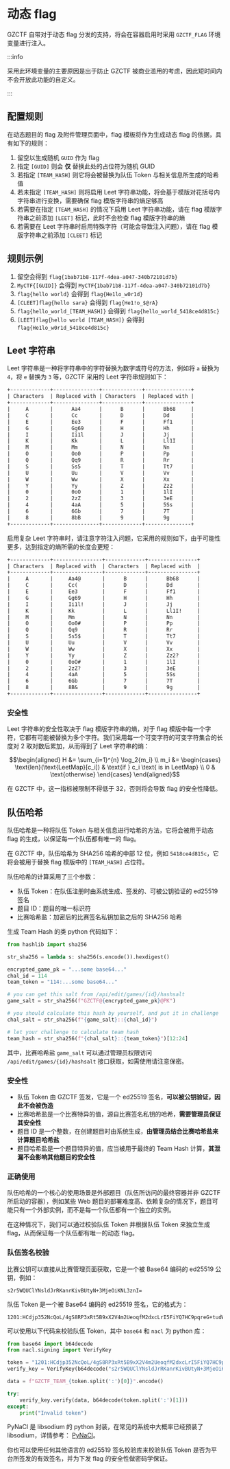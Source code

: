 # 动态 flag

GZCTF 自带对于动态 flag 分发的支持，将会在容器启用时采用 `GZCTF_FLAG` 环境变量进行注入。

:::info

采用此环境变量的主要原因是出于防止 GZCTF 被商业滥用的考虑，因此短时间内不会开放此功能的自定义。

:::

## 配置规则

在动态题目的 flag 及附件管理页面中，flag 模板将作为生成动态 flag 的依据，具有如下的规则：

1. 留空以生成随机 `GUID` 作为 flag
2. 指定 `[GUID]` 则会 **仅** 替换此处的占位符为随机 GUID
3. 若指定 `[TEAM_HASH]` 则它将会被替换为队伍 Token 与相关信息所生成的哈希值
4. 若未指定 `[TEAM_HASH]` 则将启用 Leet 字符串功能，将会基于模版对花括号内字符串进行变换，需要确保 flag 模版字符串的熵足够高
5. 若需要在指定 `[TEAM_HASH]` 的情况下启用 Leet 字符串功能，请在 flag 模版字符串之前添加 `[LEET]` 标记，此时不会检查 flag 模版字符串的熵
6. 若需要在 Leet 字符串时启用特殊字符（可能会导致注入问题），请在 flag 模版字符串之前添加 `[CLEET]` 标记

## 规则示例

1. 留空会得到 `flag{1bab71b8-117f-4dea-a047-340b72101d7b}`
2. `MyCTF{[GUID]}` 会得到 `MyCTF{1bab71b8-117f-4dea-a047-340b72101d7b}`
3. `flag{hello world}` 会得到 `flag{He1lo_w0r1d}`
4. `[CLEET]flag{hello sara}` 会得到 `flag{He1!o_$@rA}`
5. `flag{hello_world_[TEAM_HASH]}` 会得到 `flag{hello_world_5418ce4d815c}`
6. `[LEET]flag{hello world [TEAM_HASH]}` 会得到 `flag{He1lo_w0r1d_5418ce4d815c}`

## Leet 字符串

Leet 字符串是一种将字符串中的字符替换为数字或符号的方法，例如将 `a` 替换为 `4`，将 `e` 替换为 `3` 等，GZCTF 采用的 Leet 字符串规则如下：

```txt
+-------------+---------------+-------------+---------------+
| Characters  | Replaced with | Characters  | Replaced with |
+-------------+---------------+-------------+---------------+
|     A       |      Aa4      |      B      |      Bb68     |
|     C       |      Cc       |      D      |      Dd       |
|     E       |      Ee3      |      F      |      Ff1      |
|     G       |      Gg69     |      H      |      Hh       |
|     I       |      Ii1l     |      J      |      Jj       |
|     K       |      Kk       |      L      |      Ll1I     |
|     M       |      Mm       |      N      |      Nn       |
|     O       |      Oo0      |      P      |      Pp       |
|     Q       |      Qq9      |      R      |      Rr       |
|     S       |      Ss5      |      T      |      Tt7      |
|     U       |      Uu       |      V      |      Vv       |
|     W       |      Ww       |      X      |      Xx       |
|     Y       |      Yy       |      Z      |      Zz2      |
|     0       |      0oO      |      1      |      1lI      |
|     2       |      2zZ      |      3      |      3eE      |
|     4       |      4aA      |      5      |      5Ss      |
|     6       |      6Gb      |      7      |      7T       |
|     8       |      8bB      |      9      |      9g       |
+-------------+---------------+-------------+---------------+
```

启用复杂 Leet 字符串时，请注意字符注入问题，它采用的规则如下，由于可能性更多，达到指定的熵所需的长度会更短：

```txt
+-------------+----------------+-------------+----------------+
| Characters  | Replaced with  | Characters  | Replaced with  |
+-------------+----------------+-------------+----------------+
|     A       |     Aa4@       |      B      |      Bb68      |
|     C       |     Cc(        |      D      |      Dd        |
|     E       |     Ee3        |      F      |      Ff1       |
|     G       |     Gg69       |      H      |      Hh        |
|     I       |     Ii1l!      |      J      |      Jj        |
|     K       |     Kk         |      L      |      Ll1I!     |
|     M       |     Mm         |      N      |      Nn        |
|     O       |     Oo0#       |      P      |      Pp        |
|     Q       |     Qq9        |      R      |      Rr        |
|     S       |     Ss5$       |      T      |      Tt7       |
|     U       |     Uu         |      V      |      Vv        |
|     W       |     Ww         |      X      |      Xx        |
|     Y       |     Yy         |      Z      |      Zz2?      |
|     0       |     0oO#       |      1      |      1lI       |
|     2       |     2zZ?       |      3      |      3eE       |
|     4       |     4aA        |      5      |      5Ss       |
|     6       |     6Gb        |      7      |      7T        |
|     8       |     8B&        |      9      |      9g        |
+-------------+----------------+-------------+----------------+
```

### 安全性

Leet 字符串的安全性取决于 flag 模版字符串的熵，对于 flag 模版中每一个字符，它都有可能被替换为多个字符。我们采用每一个可变字符的可变字符集合的长度对 2 取对数后累加，从而得到了 Leet 字符串的熵：

```math
\begin{aligned}
H &= \sum_{i=1}^{n} \log_2{m_i} \\
m_i &= \begin{cases}
    \text{len}(\text{LeetMap}[c_i]) & \text{if } c_i \text{ is in LeetMap} \\
    0 & \text{otherwise}
\end{cases}
\end{aligned}
```

在 GZCTF 中，这一指标被限制不得低于 32，否则将会导致 flag 的安全性降低。

## 队伍哈希

队伍哈希是一种将队伍 Token 与相关信息进行哈希的方法，它将会被用于动态 flag 的生成，以保证每一个队伍都有唯一的 flag。

在 GZCTF 中，队伍哈希为 SHA256 哈希的中部 12 位，例如 `5418ce4d815c`，它将会被用于替换 flag 模版中的 `[TEAM_HASH]` 占位符。

队伍哈希的计算采用了三个参数：

- 队伍 Token：在队伍注册时由系统生成、签发的、可被公钥验证的 ed25519 签名
- 题目 ID：题目的唯一标识符
- 比赛哈希盐：加密后的比赛签名私钥加盐之后的 SHA256 哈希

生成 Team Hash 的类 python 代码如下：

```python
from hashlib import sha256

str_sha256 = lambda s: sha256(s.encode()).hexdigest()

encrypted_game_pk = "...some base64..."
chal_id = 114
team_token = "114:...some base64..."

# you can get this salt from /api/edit/games/{id}/hashsalt
game_salt = str_sha256(f"GZCTF@{encrypted_game_pk}@PK")

# you should calculate this hash by yourself, and put it in challenge
chal_salt = str_sha256(f"{game_salt}::{chal_id}")

# let your challenge to calculate team hash
team_hash = str_sha256(f"{chal_salt}::{team_token}")[12:24]
```

其中，比赛哈希盐 `game_salt` 可以通过管理员权限访问 `/api/edit/games/{id}/hashsalt` 接口获取，如需使用请注意保密。

### 安全性

- 队伍 Token 由 GZCTF 签发，它是一个 ed25519 签名，**可以被公钥验证，因此不会被伪造**
- 比赛哈希盐是一个比赛特异的值，源自比赛签名私钥的哈希，**需要管理员保证其安全性**
- 题目 ID 是一个整数，在创建题目时由系统生成，**由管理员结合比赛哈希盐来计算题目哈希盐**
- 题目哈希盐是一个题目特异的值，应当被用于最终的 Team Hash 计算，**其泄漏不会影响其他题目的安全性**

### 正确使用

队伍哈希的一个核心的使用场景是外部题目（队伍所访问的最终容器并非 GZCTF 所启动的容器），例如某些 Web 题目的部署难度高、依赖复杂的情况下，题目可能只有一个外部实例，而不是每一个队伍都有一个独立的实例。

在这种情况下，我们可以通过校验队伍 Token 并根据队伍 Token 来独立生成 flag，从而保证每一个队伍都有唯一的动态 flag。

### 队伍签名校验

比赛公钥可以直接从比赛管理页面获取，它是一个被 Base64 编码的 ed25519 公钥，例如：

```
s2r5WQUClYNsldJrRKanrKivBUtyN+3MjeOiKNL3znI=
```

队伍 Token 是一个被 Base64 编码的 ed25519 签名，它的格式为：

```
1201:HCdjp352NcQoL/4gS8RP3xRt5B9xX2V4m2UeoqfM2dxcLrI5FiYQ7HC9pqreG+tudWjYJf0atzQhhAKyYDKsCg==
```

可以使用以下代码来校验队伍 Token，其中 `base64` 和 `nacl` 为 python 库：

```python
from base64 import b64decode
from nacl.signing import VerifyKey

token = "1201:HCdjp352NcQoL/4gS8RP3xRt5B9xX2V4m2UeoqfM2dxcLrI5FiYQ7HC9pqreG+tudWjYJf0atzQhhAKyYDKsCg=="
verify_key = VerifyKey(b64decode("s2r5WQUClYNsldJrRKanrKivBUtyN+3MjeOiKNL3znI="))

data = f"GZCTF_TEAM_{token.split(':')[0]}".encode()

try:
    verify_key.verify(data, b64decode(token.split(':')[1]))
except:
    print("Invalid token")
```

PyNaCl 是 libsodium 的 python 封装，在常见的系统中大概率已经预装了 libsodium，详情参考： [PyNaCl](https://pynacl.readthedocs.io/en/latest/)。

你也可以使用任何其他语言的 ed25519 签名校验库来校验队伍 Token 是否为平台所签发的有效签名，并为下发 flag 的安全性做密码学保证。
